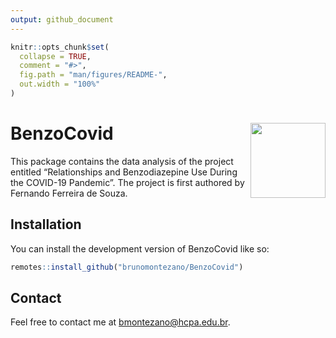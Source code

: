 ```yaml
---
output: github_document
---
```


<!-- README.md is generated from README.Rmd. Please edit that file -->

```r
knitr::opts_chunk$set(
  collapse = TRUE,
  comment = "#>",
  fig.path = "man/figures/README-",
  out.width = "100%"
)
```

# BenzoCovid <img src="man/figures/logo.png" align="right" width = "120px"/>

<!-- badges: start -->
<!-- badges: end -->

This package contains the data analysis of the project entitled "Relationships and Benzodiazepine Use During the COVID-19 Pandemic". The project is first authored
by Fernando Ferreira de Souza.

## Installation

You can install the development version of BenzoCovid like so:

``` r
remotes::install_github("brunomontezano/BenzoCovid")
```

## Contact

Feel free to contact me at [bmontezano@hcpa.edu.br](mailto:bmontezano@hcpa.edu.br).
